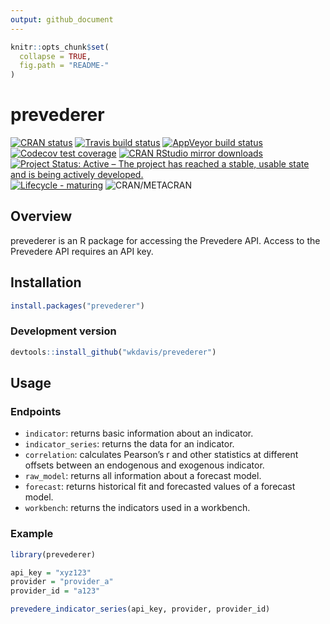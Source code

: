 ```yaml
---
output: github_document
---
```


<!-- README.md is generated from README.Rmd. Please edit that file -->

```r
knitr::opts_chunk$set(
  collapse = TRUE,
  fig.path = "README-"
)
```

# prevederer

<!-- badges: start -->
[![CRAN status](https://www.r-pkg.org/badges/version/prevederer)](https://cran.r-project.org/package=prevederer)
[![Travis build status](https://travis-ci.org/wkdavis/prevederer.svg?branch=master)](https://travis-ci.org/wkdavis/prevederer)
[![AppVeyor build status](https://ci.appveyor.com/api/projects/status/github/wkdavis/prevederer?branch=master&svg=true)](https://ci.appveyor.com/project/wkdavis/prevederer)
[![Codecov test coverage](https://codecov.io/gh/wkdavis/prevederer/branch/master/graph/badge.svg)](https://codecov.io/gh/wkdavis/prevederer?branch=master)
[![CRAN RStudio mirror downloads](http://cranlogs.r-pkg.org/badges/prevederer)](http://www.r-pkg.org/pkg/prevederer)
[![Project Status: Active – The project has reached a stable, usable state and is being actively developed.](https://www.repostatus.org/badges/latest/active.svg)](https://www.repostatus.org/#active)
[![Lifecycle - maturing](https://img.shields.io/badge/lifecycle-maturing-blue)](https://www.tidyverse.org/lifecycle/#maturing)
![CRAN/METACRAN](https://img.shields.io/cran/l/prevederer)
<!-- badges: end -->

## Overview

prevederer is an R package for accessing the Prevedere API. Access to the 
Prevedere API requires an API key.

## Installation

```r
install.packages("prevederer")
```

### Development version

```r
devtools::install_github("wkdavis/prevederer") 
```

## Usage

### Endpoints
- `indicator`: returns basic information about an indicator.
- `indicator_series`: returns the data for an indicator.
- `correlation`: calculates Pearson's r and other statistics at different offsets between an endogenous and exogenous indicator.
- `raw_model`: returns all information about a forecast model.
- `forecast`: returns historical fit and forecasted values of a forecast model.
- `workbench`: returns the indicators used in a workbench.

### Example
```r
library(prevederer)

api_key = "xyz123"
provider = "provider_a"
provider_id = "a123"

prevedere_indicator_series(api_key, provider, provider_id)
```
